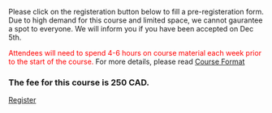 
<br>
<br>

<p>
Please click on the registeration button below to fill a pre-registeration form. Due to high demand for this course and limited space, we cannot gaurantee a spot to everyone. We will inform you if you have been accepted on Dec 5th.</p>

<font color="red"> Attendees will need to spend 4-6 hours on course material each week  prior to the start of the course.</font> For more details, please read <a href="https://wcmcbioinformatics.github.io/Rbootcamp2018/format.html"> Course Format</a> 

### The fee for this course is 250 CAD.

<a href="https://docs.google.com/forms/d/e/1FAIpQLScZDvSREzHU6Fzwr-tdPLUp8sA8FTR27wE5O3jigY7OVLdmfQ/viewform" class="button button1">Register</a>

